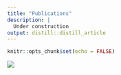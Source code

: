 ```yaml
---
title: "Publications"
description: |
  Under construction
output: distill::distill_article
---
```


```r
knitr::opts_chunk$set(echo = FALSE)
```
![](underconst.jpg)




